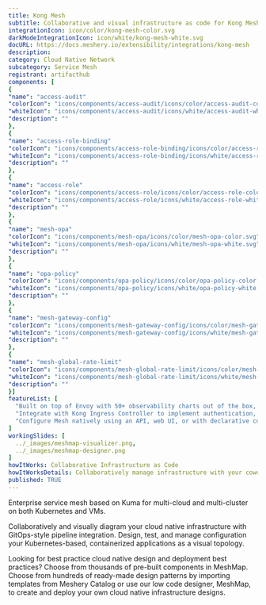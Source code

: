 ```yaml
---
title: Kong Mesh
subtitle: Collaborative and visual infrastructure as code for Kong Mesh
integrationIcon: icon/color/kong-mesh-color.svg
darkModeIntegrationIcon: icon/white/kong-mesh-white.svg
docURL: https://docs.meshery.io/extensibility/integrations/kong-mesh
description: 
category: Cloud Native Network
subcategory: Service Mesh
registrant: artifacthub
components: [
{
"name": "access-audit"
"colorIcon": "icons/components/access-audit/icons/color/access-audit-color.svg"
"whiteIcon": "icons/components/access-audit/icons/white/access-audit-white.svg"
"description": ""
},
{
"name": "access-role-binding"
"colorIcon": "icons/components/access-role-binding/icons/color/access-role-binding-color.svg"
"whiteIcon": "icons/components/access-role-binding/icons/white/access-role-binding-white.svg"
"description": ""
},
{
"name": "access-role"
"colorIcon": "icons/components/access-role/icons/color/access-role-color.svg"
"whiteIcon": "icons/components/access-role/icons/white/access-role-white.svg"
"description": ""
},
{
"name": "mesh-opa"
"colorIcon": "icons/components/mesh-opa/icons/color/mesh-opa-color.svg"
"whiteIcon": "icons/components/mesh-opa/icons/white/mesh-opa-white.svg"
"description": ""
},
{
"name": "opa-policy"
"colorIcon": "icons/components/opa-policy/icons/color/opa-policy-color.svg"
"whiteIcon": "icons/components/opa-policy/icons/white/opa-policy-white.svg"
"description": ""
},
{
"name": "mesh-gateway-config"
"colorIcon": "icons/components/mesh-gateway-config/icons/color/mesh-gateway-config-color.svg"
"whiteIcon": "icons/components/mesh-gateway-config/icons/white/mesh-gateway-config-white.svg"
"description": ""
},
{
"name": "mesh-global-rate-limit"
"colorIcon": "icons/components/mesh-global-rate-limit/icons/color/mesh-global-rate-limit-color.svg"
"whiteIcon": "icons/components/mesh-global-rate-limit/icons/white/mesh-global-rate-limit-white.svg"
"description": ""
}]
featureList: [
  "Built on top of Envoy with 50+ observability charts out of the box, you can collect metrics, traces and logs of all L4-L7 traffic.",
  "Integrate with Kong Ingress Controller to implement authentication, transformations, and other functionalities across Kubernetes clusters with zero downtime.",
  "Configure Mesh natively using an API, web UI, or with declarative configuration to manage updates via your CI/CD pipelines."
]
workingSlides: [
  ../_images/meshmap-visualizer.png,
  ../_images/meshmap-designer.png
]
howItWorks: Collaborative Infrastructure as Code
howItWorksDetails: Collaboratively manage infrastructure with your coworkers synchronously sharing the same designs.
published: TRUE
---
```

<p>
Enterprise service mesh based on Kuma for multi-cloud and multi-cluster on both Kubernetes and VMs.
</p>
<p>
    Collaboratively and visually diagram your cloud native infrastructure with GitOps-style pipeline integration. Design, test, and manage configuration your Kubernetes-based, containerized applications as a visual topology.
</p>
<p>
    Looking for best practice cloud native design and deployment best practices? Choose from thousands of pre-built components in MeshMap. Choose from hundreds of ready-made design patterns by importing templates from Meshery Catalog or use our low code designer, MeshMap, to create and deploy your own cloud native infrastructure designs.
</p>
